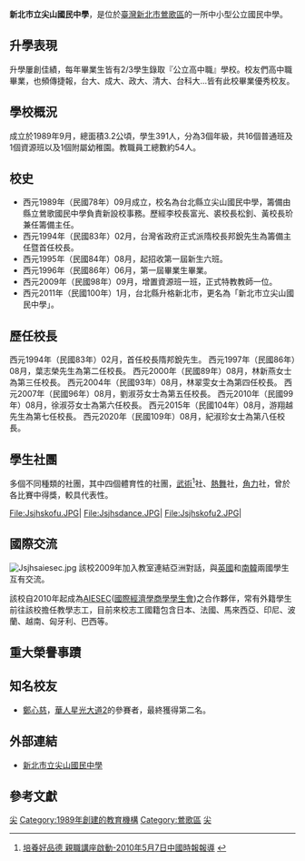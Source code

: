 {{Infobox_School
|name           = 新北市立尖山國民中學 <br />  New Taipei Municipal Jian-shan Junior High School
|image          =
|motto          =至真、至善、至美
|established    =1989年
|type           =市立國中
|affiliation    =
|district       =[[新北市|新北市]][[鶯歌區|鶯歌區]]
|grades         =每年級5-6班，共16班
|principal      =
|head of school =
|dean           =
|faculty        =48人
|enrollment     =391人（2017年4月）
|free_label     =校別
|free_text      =[[男女合校|男女合校]]
|free_label2    =校地面積
|free_text2     =3.2公頃
|location       ={{flagicon|TWN}}[[新北市|新北市]]鶯歌區國中街1號
|information    =
|tel            =+886-2-2678-1670
|fax            =+886-2-2678-2091
|website        =[http://www.jsjhs.ntpc.edu.tw/ www.jsjhs.ntpc.edu.tw]
}}

'''新北市立尖山國民中學'''，是位於[[臺灣|臺灣]][[新北市|新北市]][[鶯歌區|鶯歌區]]的一所中小型公立國民中學。

==升學表現==
升學屢創佳績，每年畢業生皆有2/3學生錄取『公立高中職』學校。校友們高中職畢業，也頻傳捷報，台大、成大、政大、清大、台科大...皆有此校畢業優秀校友。

==學校概況==
成立於1989年9月，總面積3.2公頃，學生391人，分為3個年級，共16個普通班及1個資源班以及1個附屬幼稚園。教職員工總數約54人。

==校史==
* 西元1989年（民國78年）09月成立，校名為台北縣立尖山國民中學，籌備由縣立鶯歌國民中學負責新設校事務。歷經李校長富光、裘校長松釗、黃校長玠兼任籌備主任。
* 西元1994年（民國83年）02月，台灣省政府正式派隋校長邦銳先生為籌備主任暨首任校長。
* 西元1995年（民國84年）08月，起招收第一屆新生六班。
* 西元1996年（民國86年）06月，第一屆畢業生畢業。
* 西元2009年（民國98年）09月，增置資源班一班，正式特教教師一位。
* 西元2011年（民國100年）1月，台北縣升格新北市，更名為「新北市立尖山國民中學」。
==歷任校長==           
西元1994年（民國83年）02月，首任校長隋邦銳先生。
西元1997年（民國86年）08月，葉志榮先生為第二任校長。
西元2000年（民國89年）08月，林新燕女士為第三任校長。
西元2004年（民國93年）08月，林翠雯女士為第四任校長。
西元2007年（民國96年）08月，劉淑芬女士為第五任校長。
西元2010年（民國99年）08月，徐淑芬女士為第六任校長。
西元2015年（民國104年）08月，游翔越先生為第七任校長。
西元2020年（民國109年）08月，紀淑珍女士為第八任校長。

==學生社團==
多個不同種類的社團，其中四個體育性的社團，[[武術|武術]]<ref>[http://news.chinatimes.com/domestic/0,5248,11050608x112010050700235,00.html 培養好品德 親職講座啟動-2010年5月7日中國時報報導] {{webarchive|url=https://web.archive.org/web/20100511220020/http://news.chinatimes.com/domestic/0,5248,11050608x112010050700235,00.html |date=2010年5月11日 }}</ref>社、[[熱舞|熱舞]]社，[[角力|角力]]社，曾於各比賽中得獎，較具代表性。

<gallery>
File:Jsjhskofu.JPG|
File:Jsjhsdance.JPG|
File:Jsjhskofu2.JPG|
</gallery>

==國際交流==
[[File:Jsjhsaiesec.jpg|thumb]]
該校2009年加入教室連結亞洲對話，與[[英國|英國]]和[[南韓|南韓]]兩國學生互有交流。

該校自2010年起成為[[AIESEC|AIESEC]]([[國際經濟學商學學生會|國際經濟學商學學生會]])之合作夥伴，常有外籍學生前往該校擔任教學志工，目前來校志工國籍包含日本、法國、馬來西亞、印尼、波蘭、越南、匈牙利、巴西等。

==重大榮譽事蹟==
{{Quotation|  2016年榮獲教育部105年度生命教育特色學校
:2015年此校榮獲新北之星_藝術之星特色學校"優等"
:2015年此校參加新北市103學年度中小學科學展覽國中組物理科，榮獲優等及最佳鄉土教材
:2015年全國中等學校運動會，榮獲希羅式第8級第2名、自由式第10級第3名、自由式第5級第8名
:102年度此校榮獲教育部友善校園卓越學校
:101年度此校通過新北市低碳校園銀鵝級標章認證
:97年度此校榮獲台北縣教師教學卓越獎優等
:97年度此校榮獲臺北縣機關單位節能減碳第一名
}}

==知名校友==
*[[鄭心慈|鄭心慈]]，[[華人星光大道2|華人星光大道2]]的參賽者，最終獲得第二名。

==外部連結==
*[http://www.jsjhs.ntpc.edu.tw/ 新北市立尖山國民中學] {{Wayback|url=http://www.jsjhs.ntpc.edu.tw/ |date=20200808082947 }}

==參考文獻==
{{Reflist}}

{{新北市國民中小學}}

[[Category:新北市立國民中學|尖]]
[[Category:1989年創建的教育機構|Category:1989年創建的教育機構]]
[[Category:鶯歌區|Category:鶯歌區]]
[[Category:設有棒球隊的台灣國民中學|尖]]